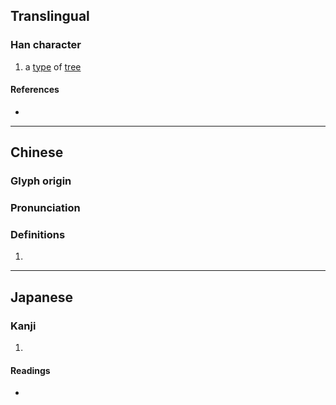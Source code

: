 {{character info/new}}
==Translingual==

===Han character===
{{Han char|rn=75|rad=木|as=14|sn=18|four=44947|canj=DTOE|ids=⿰木蒦}}

# a [[type]] of [[tree]]

====References====
* {{Han ref|kx=0558.370|dkj=15735|dj=0948.090|hdz=21306.130|uh=6AB4|ud=27316|bh=EFE6|bd=61414}}

----

==Chinese==
{{zh-forms}}

===Glyph origin===
{{Han etym}}

===Pronunciation===
{{zh-pron
|m=huò
|c=wok6
|mc=y
|oc=y
|ma=
|cat=n
}}

===Definitions===
{{zh-hanzi}}

# {{rfdef|lang=zh}}

----

==Japanese==

===Kanji===
{{ja-kanji|grade=|rs=木14}}

# {{defn|lang=ja|sort=木14}}

====Readings====
* {{ja-readings|on=[[かく]] (kaku), [[わく]] (waku)|kun=[[あきにれ]] (akinire)}}